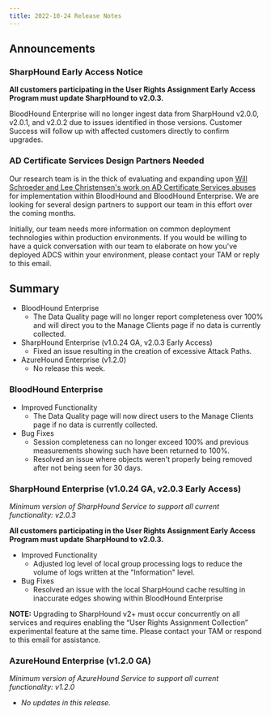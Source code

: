 ```yaml
---
title: 2022-10-24 Release Notes
---
```


## Announcements

### SharpHound Early Access Notice

**All customers participating in the User Rights Assignment Early Access Program must update SharpHound to v2.0.3.**

BloodHound Enterprise will no longer ingest data from SharpHound v2.0.0, v2.0.1, and v2.0.2 due to issues identified in those versions. Customer Success will follow up with affected customers directly to confirm upgrades.

### AD Certificate Services Design Partners Needed

Our research team is in the thick of evaluating and expanding upon [Will Schroeder and Lee Christensen's work on AD Certificate Services abuses](https://posts.specterops.io/certified-pre-owned-d95910965cd2) for implementation within BloodHound and BloodHound Enterprise. We are looking for several design partners to support our team in this effort over the coming months.

Initially, our team needs more information on common deployment technologies within production environments. If you would be willing to have a quick conversation with our team to elaborate on how you've deployed ADCS within your environment, please contact your TAM or reply to this email.

## Summary

* BloodHound Enterprise
    * The Data Quality page will no longer report completeness over 100% and will direct you to the Manage Clients page if no data is currently collected.
* SharpHound Enterprise (v1.0.24 GA, v2.0.3 Early Access)
    * Fixed an issue resulting in the creation of excessive Attack Paths.
* AzureHound Enterprise (v1.2.0)
    * No release this week.

### BloodHound Enterprise

* Improved Functionality
    * The Data Quality page will now direct users to the Manage Clients page if no data is currently collected.
* Bug Fixes
    * Session completeness can no longer exceed 100% and previous measurements showing such have been returned to 100%.
    * Resolved an issue where objects weren't properly being removed after not being seen for 30 days.

### SharpHound Enterprise (v1.0.24 GA, v2.0.3 Early Access)

_Minimum version of SharpHound Service to support all current functionality: v2.0.3_

**All customers participating in the User Rights Assignment Early Access Program must update SharpHound to v2.0.3.**

* Improved Functionality
    * Adjusted log level of local group processing logs to reduce the volume of logs written at the "Information" level.
* Bug Fixes
    * Resolved an issue with the local SharpHound cache resulting in inaccurate edges showing within BloodHound Enterprise

**NOTE:** Upgrading to SharpHound v2+ must occur concurrently on all services and requires enabling the “User Rights Assignment Collection” experimental feature at the same time. Please contact your TAM or respond to this email for assistance.

### AzureHound Enterprise (v1.2.0 GA)

_Minimum version of AzureHound Service to support all current functionality: v1.2.0_

* _No updates in this release._


